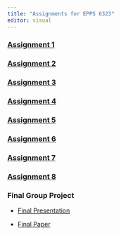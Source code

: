 ---
title: "Assignments for EPPS 6323"
editor: visual
---

### [Assignment 1](https://r-larsen.github.io/Assignment1.html)

### [Assignment 2](https://r-larsen.github.io/Assignment2.html)

### [Assignment 3](https://r-larsen.github.io/Assignment3.html)

### [Assignment 4](https://r-larsen.github.io/Assignment4.html)

### [Assignment 5](https://r-larsen.github.io/Assignment5.html)

### [Assignment 6](https://r-larsen.github.io/Assignment6.html)

### [Assignment 7](https://r-larsen.github.io/Assignment7.html)

### [Assignment 8](https://r-larsen.github.io/Assignment7.html)

### Final Group Project

-   [Final Presentation](https://www.canva.com/design/DAFgUG_xDJA/ONQ-wDp7wewOvzKvSajS8g/edit?utm_content=DAFgUG_xDJA&utm_campaign=designshare&utm_medium=link2&utm_source=sharebutton)

-   [Final Paper](https://rebeccalarsen.github.io/finalproject.pdf)

